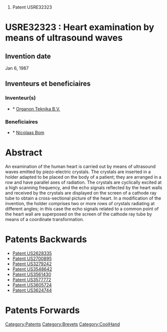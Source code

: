 # Patent USRE32323





=USRE32323 : Heart examination by means of ultrasound waves = 



== Invention date ==

Jan 6, 1987

== Inventeurs et beneficiaires ==

=== Inventeur(s) === 
* * [[Organon Teknika B.V.]]
=== Beneficiaires === 
* * [[Nicolaas Bom]]


= Abstract =

An examination of the human heart is carried out by means of ultrasound waves emitted by piezo-electric crystals. The crystals are inserted in a holder adapted to be placed on the body of a patient; they are arranged in a row and have parallel axes of radiation. The crystals are cyclically excited at a high scanning frequency, and the echo signals reflected by the heart walls and received by the crystals are displayed on the screen of a cathode ray tube to obtain a cross-sectional picture of the heart. In a modification of the invention, the holder comprises two or more rows of crystals radiating at different angles; in this case the echo signals related to a common point of the heart wall are superposed on the screen of the cathode ray tube by means of a coordinate transformation.
= Patents Backwards =

* [[Patent US2628335]]
* [[Patent US2700895]]
* [[Patent US3279242]]
* [[Patent US3548642]]
* [[Patent US3561430]]
* [[Patent US3577772]]
* [[Patent US3605724]]
* [[Patent US3624744]]
= Patents Forwards =

[[Category:Patents]][[Category:Brevets]][[Category:CoolHand]]